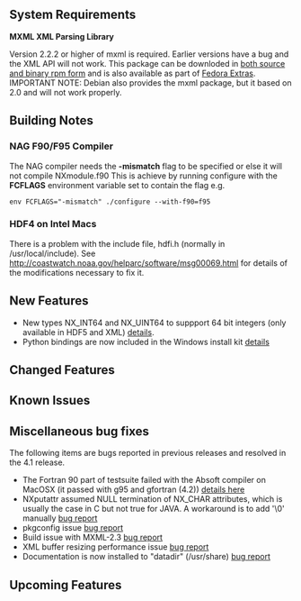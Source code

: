 ==System Requirements==
'''MXML XML Parsing Library'''

Version 2.2.2 or higher of mxml is required. Earlier versions have a bug and the XML API will not work. This package can be downloded in [http://www.easysw.com/~mike/mxml/software.php both source and binary rpm form] and is also available as part of [http://fedoraproject.org/wiki/Extras/UsingExtras Fedora Extras]. IMPORTANT NOTE: Debian also provides the mxml package, but it based on 2.0 and will not work properly.

==Building Notes==
===NAG F90/F95 Compiler===
The NAG compiler needs the '''-mismatch''' flag to be specified or else it will not compile NXmodule.f90 This is achieve by running configure with the '''FCFLAGS''' environment variable set to contain the flag e.g.
<pre>
env FCFLAGS="-mismatch" ./configure --with-f90=f95
</pre>
===HDF4 on Intel Macs===
There is a problem with the include file, hdfi.h (normally in /usr/local/include).  See http://coastwatch.noaa.gov/helparc/software/msg00069.html for details of the modifications necessary to fix it.

==New Features==
* New types NX_INT64 and NX_UINT64 to suppport 64 bit integers (only available in HDF5 and XML) [http://trac.nexusformat.org/code/ticket/87 details].
* Python bindings are now included in the Windows install kit [http://trac.nexusformat.org/code/ticket/86 details]

==Changed Features==

==Known Issues==

==Miscellaneous bug fixes==
The following items are bugs reported in previous releases and resolved in
the 4.1 release.
* The Fortran 90 part of testsuite failed with the Absoft compiler on MacOSX (it passed with g95 and gfortran (4.2)) [http://trac.nexusformat.org/code/ticket/68 details here]
* NXputattr assumed NULL termination of NX_CHAR attributes, which is usually the case in C but not true for JAVA. A workaround is to add '\0' manually [http://trac.nexusformat.org/code/ticket/83 bug report]
* pkgconfig issue [http://trac.nexusformat.org/code/ticket/84 bug report]
* Build issue with MXML-2.3 [http://trac.nexusformat.org/code/ticket/91 bug report]
* XML buffer resizing performance issue [http://trac.nexusformat.org/code/ticket/92 bug report]
* Documentation is now installed to "datadir" (/usr/share) [http://trac.nexusformat.org/code/ticket/93 bug report]

==Upcoming Features==